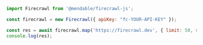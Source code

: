 ```js Node
import Firecrawl from '@mendable/firecrawl-js';

const firecrawl = new Firecrawl({ apiKey: "fc-YOUR-API-KEY" });

const res = await firecrawl.map('https://firecrawl.dev', { limit: 50, sitemap: 'include' });
console.log(res);
```


